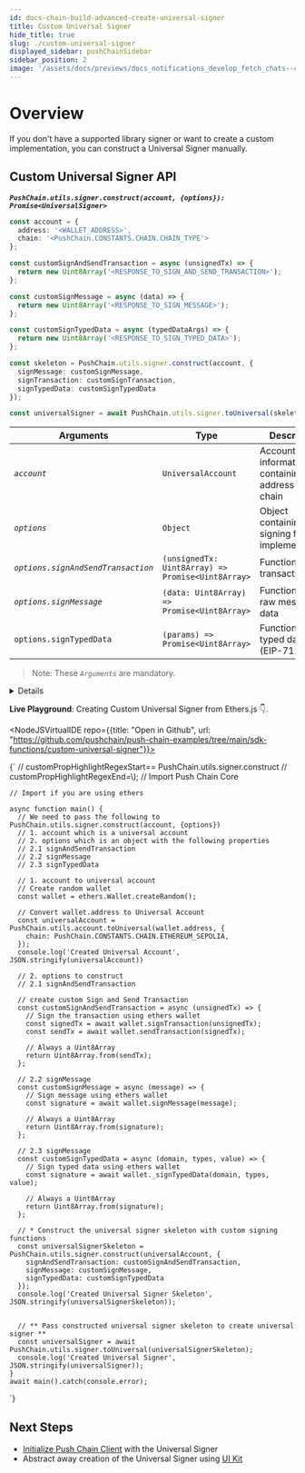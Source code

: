 ```yaml
---
id: docs-chain-build-advanced-create-universal-signer
title: Custom Universal Signer
hide_title: true
slug: ./custom-universal-signer
displayed_sidebar: pushChainSidebar
sidebar_position: 2
image: '/assets/docs/previews/docs_notifications_develop_fetch_chats--create_channel.png'
---
```


# Overview

If you don't have a supported library signer or want to create a custom implementation, you can construct a Universal Signer manually.

<head>
  <title>{`Custom Universal Signer | Build | Advanced | Push Chain | Push Documentation`}</title>
</head>


## Custom Universal Signer API

**_`PushChain.utils.signer.construct(account, {options}): Promise<UniversalSigner>`_**

```typescript
const account = {
  address: '<WALLET_ADDRESS>',
  chain: '<PushChain.CONSTANTS.CHAIN.CHAIN_TYPE'>
};

const customSignAndSendTransaction = async (unsignedTx) => {
  return new Uint8Array('<RESPONSE_TO_SIGN_AND_SEND_TRANSACTION>');
};

const customSignMessage = async (data) => {
  return new Uint8Array('<RESPONSE_TO_SIGN_MESSAGE>');
};

const customSignTypedData = async (typedDataArgs) => {
  return new Uint8Array('<RESPONSE_TO_SIGN_TYPED_DATA>');
};

const skeleton = PushChain.utils.signer.construct(account, {
  signMessage: customSignMessage,
  signTransaction: customSignTransaction,
  signTypedData: customSignTypedData
});

const universalSigner = await PushChain.utils.signer.toUniversal(skeleton);
```

| **Arguments**                      | **Type**                                          | **Description**                                        |
| ---------------------------------- | ------------------------------------------------- | ------------------------------------------------------ |
| _`account`_                        | `UniversalAccount`                                | Account information containing address and chain       |
| _`options`_                        | `Object`                                          | Object containing the signing function implementations |
| _`options.signAndSendTransaction`_ | `(unsignedTx: Uint8Array) => Promise<Uint8Array>` | Function to sign transaction data                      |
| _`options.signMessage`_            | `(data: Uint8Array) => Promise<Uint8Array>`       | Function to sign raw message data                      |
| `options.signTypedData`            | `(params) => Promise<Uint8Array>`                 | Function to sign typed data (EIP-712)                  |

> Note: These _`Arguments`_ are mandatory.

<Details summary="Returns `UniversalSignerSkeleton` <object>" className="alert alert--fn-args">

```typescript
// UniversalSignerSkeleton object
{
  signerId: 'CustomGeneratedSigner',
  account: {
    chain: 'eip155:42101',
    address: '0x98cA97d2FB78B3C0597E2F78cd11868cACF423C5'
  },
  signMessage: [AsyncFunction: customSignMessage],
  signAndSendTransaction: [AsyncFunction: customSignAndSendTransaction],
  signTypedData: [AsyncFunction: customSignTypedData]
}
```

</Details>

**Live Playground**: Creating Custom Universal Signer from Ethers.js 👇.

<NodeJSVirtualIDE repo={{title: "Open in Github", url: "https://github.com/pushchain/push-chain-examples/tree/main/sdk-functions/custom-universal-signer"}}>

{`
// customPropHighlightRegexStart== PushChain\.utils\.signer\.construct
// customPropHighlightRegexEnd=\\);
// Import Push Chain Core

    // Import if you are using ethers

    async function main() {
      // We need to pass the following to PushChain.utils.signer.construct(account, {options})
      // 1. account which is a universal account
      // 2. options which is an object with the following properties
      // 2.1 signAndSendTransaction
      // 2.2 signMessage
      // 2.3 signTypedData

      // 1. account to universal account
      // Create random wallet
      const wallet = ethers.Wallet.createRandom();

      // Convert wallet.address to Universal Account
      const universalAccount = PushChain.utils.account.toUniversal(wallet.address, {
        chain: PushChain.CONSTANTS.CHAIN.ETHEREUM_SEPOLIA,
      });
      console.log('Created Universal Account', JSON.stringify(universalAccount))

      // 2. options to construct
      // 2.1 signAndSendTransaction

      // create custom Sign and Send Transaction
      const customSignAndSendTransaction = async (unsignedTx) => {
        // Sign the transaction using ethers wallet
        const signedTx = await wallet.signTransaction(unsignedTx);
        const sendTx = await wallet.sendTransaction(signedTx);

        // Always a Uint8Array
        return Uint8Array.from(sendTx);
      };

      // 2.2 signMessage
      const customSignMessage = async (message) => {
        // Sign message using ethers wallet
        const signature = await wallet.signMessage(message);

        // Always a Uint8Array
        return Uint8Array.from(signature);
      };

      // 2.3 signMessage
      const customSignTypedData = async (domain, types, value) => {
        // Sign typed data using ethers wallet
        const signature = await wallet._signTypedData(domain, types, value);

        // Always a Uint8Array
        return Uint8Array.from(signature);
      };

      // * Construct the universal signer skeleton with custom signing functions
      const universalSignerSkeleton = PushChain.utils.signer.construct(universalAccount, {
        signAndSendTransaction: customSignAndSendTransaction,
        signMessage: customSignMessage,
        signTypedData: customSignTypedData
      });
      console.log('Created Universal Signer Skeleton', JSON.stringify(universalSignerSkeleton));


      // ** Pass constructed universal signer skeleton to create universal signer **
      const universalSigner = await PushChain.utils.signer.toUniversal(universalSignerSkeleton);
      console.log('Created Universal Signer', JSON.stringify(universalSigner));
    }
    await main().catch(console.error);


`}

</NodeJSVirtualIDE>

## Next Steps

- [Initialize Push Chain Client](/docs/chain/build/initialize-push-chain-client) with the Universal Signer
- Abstract away creation of the Universal Signer using [UI Kit](/docs/chain/ui-kit)
